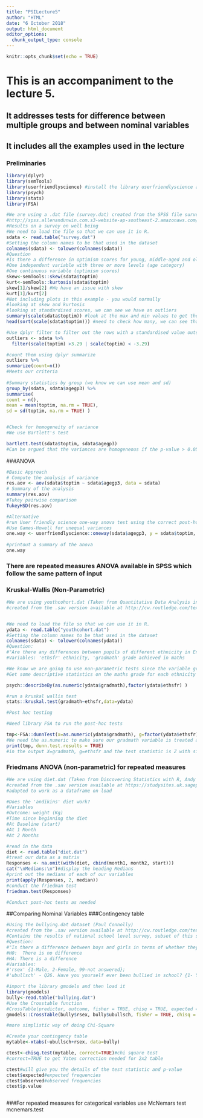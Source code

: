 ---
title: "PSILecture5"
author: "HTML"
date: "6 October 2018"
output: html_document
editor_options: 
  chunk_output_type: console
---

```{r setup, include=FALSE}
knitr::opts_chunk$set(echo = TRUE)
```

#  This is an accompaniment to the lecture 5.
## It addresses tests for difference between multiple groups and between nominal variables 
##  It includes all the examples used in the lecture

### Preliminaries
```{r}
library(dplyr) 
library(semTools)
library(userfriendlyscience) #install the library userfriendlyscience and load it using the library command. It has a really nice one-way anova function that providesnice summary output
library(psych)
library(stats)
library(FSA)
```


```{r}
#We are using a .dat file (survey.dat) created from the SPSS file survey.sav  taken from SPSS Survival Manual 6th Edition Julie Pallant
#http://spss.allenandunwin.com.s3-website-ap-southeast-2.amazonaws.com/data-files.html#.Wb0vvnWP-po
#Results on a survey on well being
#We need to load the file so that we can use it in R.
sdata <- read.table("survey.dat")
#Setting the column names to be that used in the dataset
colnames(sdata) <- tolower(colnames(sdata))
#Question
#Is there a difference in optimism scores for young, middle-aged and old participants?
#One independent variable with three or more levels (age category)
#One continuous variable (optimism scores)
skew<-semTools::skew(sdata$toptim)
kurt<-semTools::kurtosis(sdata$toptim)
skew[1]/skew[2] #We have an issue with skew
kurt[1]/kurt[2]
#Not including plots in this example - you would normally
#looking at skew and kurtosis
#looking at standardised scores, we can see we have an outliers 
summary(scale(sdata$toptim)) #look at the max and min values to get the range, min value outside +/-3.29
head(sort(scale(sdata$toptim))) #need to check how many, we can see that it meets our criteria

#Use dplyr filter to filter out the rows with a standardised value outsude the range
outliers <- sdata %>% 
  filter(scale(toptim) >3.29 | scale(toptim) < -3.29)

#count them using dplyr summarize
outliers %>%
summarize(count=n())
#Meets our criteria
  
#Summary statistics by group (we know we can use mean and sd)
group_by(sdata, sdata$agegp3) %>% 
summarise( 
count = n(), 
mean = mean(toptim, na.rm = TRUE), 
sd = sd(toptim, na.rm = TRUE) )


#Check for homogeneity of variance
#We use Bartlett's test 

bartlett.test(sdata$toptim, sdata$agegp3)
#Can be argued that the variances are homogeneous if the p-value > 0.05

```
###ANOVA
```{r}
#Basic Approach
# Compute the analysis of variance
res.aov <- aov(sdata$toptim ~ sdata$agegp3, data = sdata)
# Summary of the analysis
summary(res.aov)
#Tukey pairwise comparison
TukeyHSD(res.aov)

#Alternative
#run User friendly science one-way anova test using the correct post-hoc test Tukey in our case
#Use Games-Howell for unequal variances
one.way <- userfriendlyscience::oneway(sdata$agegp3, y = sdata$toptim, posthoc = 'Tukey') 
 
#printout a summary of the anova 
one.way 


```

### There are repeated measures ANOVA available in SPSS which follow the same pattern of input 


### Kruskal-Wallis (Non-Parametric)
```{r}
#We are using youthcohort.dat (Taken from Quantitative Data Analysis in Education, Paul Connolly)
#created from the .sav version available at http://cw.routledge.com/textbooks/9780415372985/resources/datasets.asp


#We need to load the file so that we can use it in R.
ydata <- read.table("youthcohort.dat")
#Setting the column names to be that used in the dataset
colnames(sdata) <- tolower(colnames(ydata))
#Question:
#"Are there any differences between pupils of different ethnicity in England and Wales in relation to the grades they achieved in GCSE Maths?"
#Variables: 'ethsfr' ethnicity, 'gradmath' grade achieved in maths

#We know we are going to use non-parametric tests since the variable gradmath is ordinal
#Get some descriptive statistics on the maths grade for each ethnicity

psych::describeBy(as.numeric(ydata$gradmath),factor(ydata$ethsfr) )

#run a kruskal wallis test
stats::kruskal.test(gradmath~ethsfr,data=ydata)

#Post hoc testing

#Need library FSA to run the post-hoc tests

tmp<-FSA::dunnTest(x=as.numeric(ydata$gradmath), g=factor(ydata$ethsfr), method="bonferroni") 
#We need the as.numeric to make sure our gradmath variable is treated as a numeric variable and we are using the numerical categories for ethsfr so we use the factors
print(tmp, dunn.test.results = TRUE)
#in the output X=gradmath, g=ethsfr and the test statistic is Z with significance shown underneath

```


### Friedmans ANOVA (non-parametric) for repeated measures
```{r}
#We are using diet.dat (Taken from Discovering Statistics with R, Andy Field)
#created from the .sav version available at https://studysites.uk.sagepub.com/dsur/study/default.htm
#adapted to work as a dataframe on load

#Does the 'andikins' diet work?
#Variables
#Outcome: weight (Kg)
#Time since beginning the diet
#At Baseline (start)
#At 1 Month
#At 2 Months

#read in the data
diet <- read.table("diet.dat")
#treat our data as a matrix
Responses <- na.omit(with(diet, cbind(month1, month2, start)))
cat("\nMedians:\n")#display the heading Medians
#print out the medians of each of our variables
print(apply(Responses, 2, median)) 
#conduct the friedman test
friedman.test(Responses)

#Conduct post-hoc tests as needed
```
##Comparing Nominal Variables
###Contingency table
```{r}
#Using the bullying.dat dataset (Paul Connolly)
#created from the .sav version available at http://cw.routledge.com/textbooks/9780415372985/resources/datasets.asp
#Contains the results of national school level survey, subset of this survey which deals with bullying.
#Question:
#"Is there a difference between boys and girls in terms of whether they have been bullied at school?"
#H0:  There is no difference
#HA: There is a difference
#Variables: 
#'rsex' {1-Male, 2-Female, 99-not answered}; 
#'ubullsch' - Q26. Have you yourself ever been bullied in school? {1- Yes, 2 -No, 99-not answered}

#import the library gmodels and then load it 
library(gmodels)
bully<-read.table("bullying.dat")
#Use the Crosstable function
#CrossTable(predictor, outcome, fisher = TRUE, chisq = TRUE, expected = TRUE)
gmodels::CrossTable(bully$rsex, bully$ubullsch, fisher = TRUE, chisq = TRUE, expected = TRUE, sresid = TRUE, format = "SPSS")

#more simplistic way of doing Chi-Square

#Create your contingency table
mytable<-xtabs(~ubullsch+rsex, data=bully)

ctest<-chisq.test(mytable, correct=TRUE)#chi square test
#correct=TRUE to get Yates correction needed for 2x2 table

ctest#will give you the details of the test statistic and p-value
ctest$expected#expected frequencies
ctest$observed#observed frequencies
ctest$p.value



```
###For repeated measures for categorical variables use McNemars test mcnemars.test
